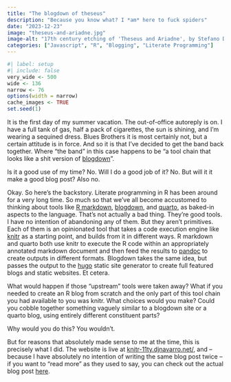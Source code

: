 ```yaml
---
title: "The blogdown of theseus"
description: "Because you know what? I *am* here to fuck spiders"
date: "2023-12-23"
image: "theseus-and-ariadne.jpg"
image-alt: "17th century etching of 'Theseus and Ariadne', by Stefano Della Bella"
categories: ["Javascript", "R", "Blogging", "Literate Programming"] 
--- 
```


<!--------------- my typical setup ----------------->

```r
#| label: setup
#| include: false
very_wide <- 500
wide <- 136
narrow <- 76
options(width = narrow)
cache_images <- TRUE
set.seed(1)
```

<!--------------- post begins here ----------------->

It is the first day of my summer vacation. The out-of-office autoreply is on. I have a full tank of gas, half a pack of cigarettes, the sun is shining, and I'm wearing a sequined dress. Blues Brothers it is most certainly not, but a certain attitude is in force. And so it is that I've decided to get the band back together. Where "the band" in this case happens to be "a tool chain that looks like a shit version of [blogdown](https://pkgs.rstudio.com/blogdown/)".

Is it a good use of my time? No. Will I do a good job of it? No. But will it it make a good blog post? Also no.

Okay. So here's the backstory. Literate programming in R has been around for a very long time. So much so that we've all become accustomed to thinking about tools like [R markdown](https://rmarkdown.rstudio.com/), [blogdown](https://pkgs.rstudio.com/blogdown/), and [quarto](https://quarto.org/), as baked-in aspects to the language. That's not actually a bad thing. They're good tools. I have no intention of abandoning any of them. But they aren't primitives. Each of them is an opinionated tool that takes a code execution engine like [knitr](https://yihui.org/knitr/) as a starting point, and builds from it in different ways. R markdown and quarto both use knitr to execute the R code within an appropriately annotated markdown document and then feed the results to [pandoc](https://pandoc.org/) to create outputs in different formats. Blogdown takes the same idea, but passes the output to the [hugo](https://gohugo.io/) static site generator to create full featured blogs and static websites. Et cetera. 

What would happen if those "upstream" tools were taken away? What if you needed to create an R blog from scratch and the only part of this tool chain you had available to you was knitr. What choices would you make? Could you cobble together something vaguely similar to a blogdown site or a quarto blog, using entirely different constituent parts? 

Why would you do this? You wouldn't.

But for reasons that absolutely made sense to me at the time, this is precisely what I did. The website is live at [knitr-11ty.djnavarro.net/](https://knitr-11ty.djnavarro.net/), and -- because I have absolutely no intention of writing the same blog post twice -- if you want to "read more" as they used to say, you can check out the actual blog post [here](https://knitr-11ty.djnavarro.net/posts/the-blogdown-of-theseus/).



